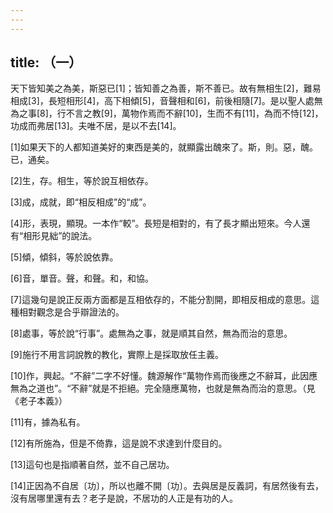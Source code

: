 ```yaml
---
---
---
```

title: （一）
---



天下皆知美之為美，斯惡已[1]；皆知善之為善，斯不善已。故有無相生[2]，難易相成[3]，長短相形[4]，高下相傾[5]，音聲相和[6]，前後相隨[7]。是以聖人處無為之事[8]，行不言之教[9]，萬物作焉而不辭[10]，生而不有[11]，為而不恃[12]，功成而弗居[13]。夫唯不居，是以不去[14]。

[1]如果天下的人都知道美好的東西是美的，就顯露出醜來了。斯，則。惡，醜。已，通矣。

[2]生，存。相生，等於說互相依存。

[3]成，成就，即“相反相成”的“成”。

[4]形，表現，顯現。一本作“較”。長短是相對的，有了長才顯出短來。今人還有“相形見絀”的說法。

[5]傾，傾斜，等於說依靠。

[6]音，單音。聲，和聲。和，和協。

[7]這幾句是說正反兩方面都是互相依存的，不能分割開，即相反相成的意思。這種相對觀念是合乎辯證法的。

[8]處事，等於說“行事”。處無為之事，就是順其自然，無為而治的意思。

[9]施行不用言詞說教的教化，實際上是採取放任主義。

[10]作，興起。“不辭”二字不好懂。魏源解作“萬物作焉而後應之不辭耳，此因應無為之道也”。“不辭”就是不拒絕。完全隨應萬物，也就是無為而治的意思。（見《老子本義》）

[11]有，據為私有。

[12]有所施為，但是不倚靠，這是說不求達到什麼目的。

[13]這句也是指順著自然，並不自己居功。

[14]正因為不自居〔功〕，所以也離不開〔功〕。去與居是反義詞，有居然後有去，沒有居哪里還有去？老子是說，不居功的人正是有功的人。